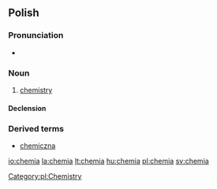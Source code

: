 ==Polish==

===Pronunciation===
* {{IPA|[ˈxɛmja]}}

===Noun===
{{infl|pl|noun|g=f}}

# [[chemistry]]

====Declension====
{{pl-decl-noun
|chemia|chemie
|chemii|chemii/chemij
|chemii|chemiom
|chemię|chemie
|chemią|chemiami
|chemii|chemiach
|chemio|chemie
}}

===Derived terms===
*[[chemiczna]]

[[Category:pl:Chemistry]]

[[io:chemia]]
[[la:chemia]]
[[lt:chemia]]
[[hu:chemia]]
[[pl:chemia]]
[[sv:chemia]]